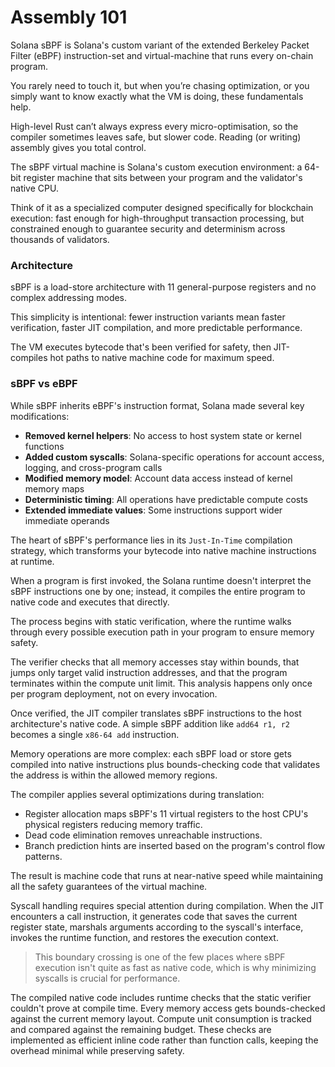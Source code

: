 
# Assembly 101

Solana sBPF is Solana's custom variant of the extended Berkeley Packet Filter (eBPF) instruction-set and virtual-machine that runs every on-chain program.

You rarely need to touch it, but when you’re chasing optimization, or you simply want to know exactly what the VM is doing, these fundamentals help.

High-level Rust can’t always express every micro-optimisation, so the compiler sometimes leaves safe, but slower code. Reading (or writing) assembly gives you total control.

<ArticleSection name="The sBPF Virtual Machine" id="the-sbpf-virtual-machine" level="h2" />

The sBPF virtual machine is Solana's custom execution environment: a 64-bit register machine that sits between your program and the validator's native CPU. 

Think of it as a specialized computer designed specifically for blockchain execution: fast enough for high-throughput transaction processing, but constrained enough to guarantee security and determinism across thousands of validators.

### Architecture

sBPF is a load-store architecture with 11 general-purpose registers and no complex addressing modes. 

This simplicity is intentional: fewer instruction variants mean faster verification, faster JIT compilation, and more predictable performance. 

The VM executes bytecode that's been verified for safety, then JIT-compiles hot paths to native machine code for maximum speed.

### sBPF vs eBPF

While sBPF inherits eBPF's instruction format, Solana made several key modifications:
- **Removed kernel helpers**: No access to host system state or kernel functions
- **Added custom syscalls**: Solana-specific operations for account access, logging, and cross-program calls
- **Modified memory model**: Account data access instead of kernel memory maps
- **Deterministic timing**: All operations have predictable compute costs
- **Extended immediate values**: Some instructions support wider immediate operands

<ArticleSection name="The JIT Compiler Pipeline" id="the-jit-compiler-pipeline" level="h2" />

The heart of sBPF's performance lies in its `Just-In-Time` compilation strategy, which transforms your bytecode into native machine instructions at runtime. 

When a program is first invoked, the Solana runtime doesn't interpret the sBPF instructions one by one; instead, it compiles the entire program to native code and executes that directly.

The process begins with static verification, where the runtime walks through every possible execution path in your program to ensure memory safety. 

The verifier checks that all memory accesses stay within bounds, that jumps only target valid instruction addresses, and that the program terminates within the compute unit limit. This analysis happens only once per program deployment, not on every invocation.

Once verified, the JIT compiler translates sBPF instructions to the host architecture's native code. A simple sBPF addition like `add64 r1, r2` becomes a single `x86-64 add` instruction. 

Memory operations are more complex: each sBPF load or store gets compiled into native instructions plus bounds-checking code that validates the address is within the allowed memory regions.

The compiler applies several optimizations during translation: 
- Register allocation maps sBPF's 11 virtual registers to the host CPU's physical registers reducing memory traffic. 
- Dead code elimination removes unreachable instructions. 
- Branch prediction hints are inserted based on the program's control flow patterns. 

The result is machine code that runs at near-native speed while maintaining all the safety guarantees of the virtual machine.

Syscall handling requires special attention during compilation. When the JIT encounters a call instruction, it generates code that saves the current register state, marshals arguments according to the syscall's interface, invokes the runtime function, and restores the execution context. 

> This boundary crossing is one of the few places where sBPF execution isn't quite as fast as native code, which is why minimizing syscalls is crucial for performance.

The compiled native code includes runtime checks that the static verifier couldn't prove at compile time. Every memory access gets bounds-checked against the current memory layout. Compute unit consumption is tracked and compared against the remaining budget. These checks are implemented as efficient inline code rather than function calls, keeping the overhead minimal while preserving safety.